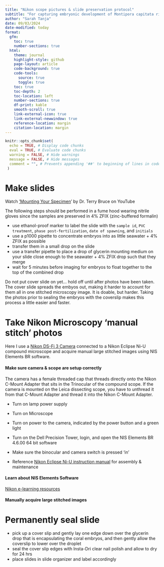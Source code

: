 ```yaml
---
title: "Nikon scope pictures & slide preservation protocol"
subtitle: "For capturing embryonic development of Montipora capitata rice corals exposed to PVC leachate"
author: "Sarah Tanja"
date: 09/03/2024
date-modified: today
format:
  gfm: 
    toc: true
    number-sections: true
  html:
    theme: journal
    highlight-style: github
    page-layout: article
    code-background: true
    code-tools: 
      source: true
      toggle: true
    toc: true
    toc-depth: 2
    toc-location: left
    number-sections: true
    df-print: kable
    smooth-scroll: true
    link-external-icon: true
    link-external-newwindow: true
    reference-location: margin
    citation-location: margin
---
```


```r
knitr::opts_chunk$set(
  echo = TRUE, # Display code chunks
  eval = TRUE, # Evaluate code chunks
  warning = FALSE, # Hide warnings
  message = FALSE, # Hide messages
  comment = "", # Prevents appending '##' to beginning of lines in code output)
 )        
```

# Make slides

Watch ['Mounting Your Specimen](https://www.youtube.com/watch?v=4Nurc1hSN4o)' by Dr. Terry Bruce on YouTube

::: callout-caution
The following steps should be performed in a fume hood wearing nitrile gloves since the samples are preserved in 4% ZFIX (zinc-buffered formalin)
:::

-   use ethanol-proof marker to label the slide with the `sample id`, `PVC treatment`, `phase post-fertilization`, `date of spawning`, and `initials`
-   use a p1000 pipette to concentrate embryos into as little seawater + 4% ZFIX as possible
-   transfer them in a small drop on the slide
-   use a transfer pipette to place a drop of glycerin mounting medium on your slide close enough to the seawater + 4% ZFIX drop such that they merge
-   wait for 5 minutes before imaging for embryos to float together to the top of the combined drop

::: callout-caution
Do not put cover slide on yet... hold off until after photos have been taken. The cover slide spreads the embyos out, making it harder to account for them all in one stitched microscopy image. It is doable, but harder. Taking the photos prior to sealing the embryos with the coverslip makes this process a little easier and faster.
:::

# Take Nikon Microscopy 'manual stitch' photos

Here I use a [Nikon DS-Fi 3 Camera](https://www.microscope.healthcare.nikon.com/products/cameras/ds-fi3/specifications) connected to a Nikon Eclipse Ni-U compound microscope and acquire manual large stitched images using NIS Elements BR software.

#### Make sure camera & scope are setup correctly

The camera has a female threaded cap that threads directly onto the Nikon C-Mount Adapter that sits in the Trinocular of the compound scope. If the camera is mounted on the Leica dissecting scope, you have to unthread it from that C-Mount Adapter and thread it into the Nikon C-Mount Adapter.

-   Turn on lamp power supply

-   Turn on Microscope

-   Turn on power to the camera, indicated by the power button and a green light

-   Turn on the Dell Precision Tower, login, and open the NIS Elements BR 4.6.00 64 bit software

-   Make sure the binocular and camera switch is pressed 'in'

-   Reference [Nikon Eclipse Ni-U instruction manual](https://www.mvi-inc.com/wp-content/uploads/Ni-U_E_Assembly_Maintenance.pdf) for assembly & maintenance

#### Learn about NIS Elements Software

[Nikon e-learning resources](https://www.microscope.healthcare.nikon.com/resources/e-learninghttps://www.microscope.healthcare.nikon.com/resources/e-learning)

#### Manually acquire large stitched images

# Permanently seal slide

-   pick up a cover slip and gently lay one edge down over the glycerin drop that is encapsulating the coral embryos, and then gently allow the coverslip to lower over the droplet
-   seal the cover slip edges with Insta-Dri clear nail polish and allow to dry for 24 hrs
-   place slides in slide organizer and label accordingly
